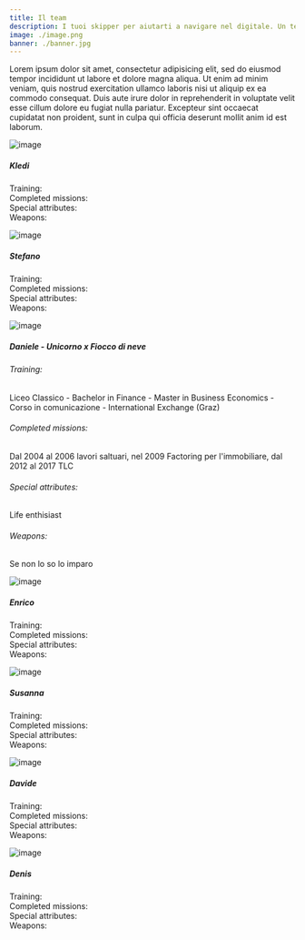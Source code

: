 ```yaml
---
title: Il team
description: I tuoi skipper per aiutarti a navigare nel digitale. Un team variegato ed affiatato che sa gestire ogni situazione.
image: ./image.png
banner: ./banner.jpg
---
```


Lorem ipsum dolor sit amet, consectetur adipisicing elit, sed do eiusmod tempor incididunt ut labore et dolore magna aliqua. Ut enim ad minim veniam, quis nostrud exercitation ullamco laboris nisi ut aliquip ex ea commodo consequat. Duis aute irure dolor in reprehenderit in voluptate velit esse cillum dolore eu fugiat nulla pariatur. Excepteur sint occaecat cupidatat non proident, sunt in culpa qui officia deserunt mollit anim id est laborum.

<Row>
<Col>

![image](./3.jpg)
##### Kledi <br/>
Training: <br/>
Completed missions: <br/>
Special attributes: <br/>
Weapons: <br/>

</Col>
<Col>

![image](./7.jpg)
##### Stefano <br/>
Training: <br/>
Completed missions: <br/>
Special attributes: <br/>
Weapons: <br/>

</Col>
<Col>

![image](./5.jpg)
##### Daniele - Unicorno x Fiocco di neve<br/>
###### Training:
Liceo Classico - Bachelor in Finance - Master in Business Economics - Corso in comunicazione - International Exchange (Graz)<br/>
###### Completed missions:
Dal 2004 al 2006 lavori saltuari, nel 2009 Factoring per l'immobiliare, dal 2012 al 2017 TLC <br/>
###### Special attributes:
Life enthisiast <br/>
###### Weapons:
Se non lo so lo imparo<br/>

</Col>
</Row>


<Row>
<Col>

![image](./4.jpg)
##### Enrico <br/>
Training: <br/>
Completed missions: <br/>
Special attributes: <br/>
Weapons: <br/>

</Col>
<Col>

![image](./2.jpg)
##### Susanna <br/>
Training: <br/>
Completed missions: <br/>
Special attributes: <br/>
Weapons: <br/>

</Col>
<Col>

![image](./1.jpg)
##### Davide <br/>
Training: <br/>
Completed missions: <br/>
Special attributes: <br/>
Weapons: <br/>

</Col>
<Col>

![image](./6.jpg)
##### Denis <br/>
Training: <br/>
Completed missions: <br/>
Special attributes: <br/>
Weapons: <br/>

</Col>
</Row>
